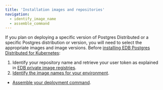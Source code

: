 ```yaml
---
title: 'Installation images and repositories'
navigation:
  - identify_image_name
  - assemble_command
---
```


If you plan on deploying a specific version of Postgres Distributed or a specific Postgres distribution or version, you will need to select the appropriate images and image versions.
Before [installing EDB Postgres Distributed for Kubernetes](/postgres_distributed_for_kubernetes/latest/installation_upgrade):

1.  Identify your repository name and retrieve your user token as explained in [EDB private image registries](/postgres_distributed_for_kubernetes/latest/private_registries/).
1.  [Identify the image names for your environment](/postgres_distributed_for_kubernetes/latest/identify_images/identify_image_name).
- [Assemble your deployment command](/postgres_distributed_for_kubernetes/latest/identify_images/assemble_command).
